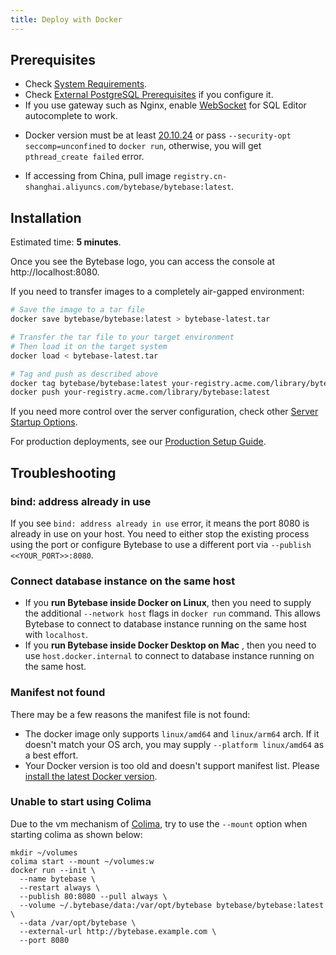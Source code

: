```yaml
---
title: Deploy with Docker
---
```



## Prerequisites

- Check [System Requirements](/faq#system-requirements).
- Check [External PostgreSQL Prerequisites](/get-started/install/external-postgres/) if you configure it.
- If you use gateway such as Nginx, enable [WebSocket](/get-started/external-access#enable-websocket-for-sql-editor) for SQL Editor autocomplete to work.

<Note>

- Docker version must be at least [20.10.24](https://docs.docker.com/engine/release-notes/20.10/#201024)
  or pass `--security-opt seccomp=unconfined` to `docker run`, otherwise, you will get `pthread_create failed` error.

- If accessing from China, pull image `registry.cn-shanghai.aliyuncs.com/bytebase/bytebase:latest`.

</Note>

## Installation

Estimated time: **5 minutes**.

<TerminalDockerRunVolume />

Once you see the Bytebase logo, you can access the console at http://localhost:8080.

<TerminalStartupOutputSuccess />

If you need to transfer images to a completely air-gapped environment:

```bash
# Save the image to a tar file
docker save bytebase/bytebase:latest > bytebase-latest.tar

# Transfer the tar file to your target environment
# Then load it on the target system
docker load < bytebase-latest.tar

# Tag and push as described above
docker tag bytebase/bytebase:latest your-registry.acme.com/library/bytebase:latest
docker push your-registry.acme.com/library/bytebase:latest
```

If you need more control over the server configuration, check other [Server Startup Options](/reference/command-line).

For production deployments, see our [Production Setup Guide](/get-started/production-setup).

## Troubleshooting

### bind: address already in use

If you see `bind: address already in use` error, it means the port 8080 is already in use on your host. You need to either stop the existing process using the port or configure Bytebase to use a different port via `--publish <<YOUR_PORT>>:8080`.

### Connect database instance on the same host

- If you **run Bytebase inside Docker on Linux**, then you need to supply the additional `--network host` flags in `docker run` command. This allows Bytebase to connect to database instance running on the same host with `localhost`.
- If you **run Bytebase inside Docker Desktop on Mac** , then you need to use `host.docker.internal` to connect to database instance running on the same host.

### Manifest not found

There may be a few reasons the manifest file is not found:

- The docker image only supports `linux/amd64` and `linux/arm64` arch. If it doesn't match your OS arch, you may supply
  `--platform linux/amd64` as a best effort.
- Your Docker version is too old and doesn't support manifest list. Please [install the latest Docker version](https://docs.docker.com/engine/install/).

### Unable to start using Colima

Due to the vm mechanism of [Colima](https://github.com/abiosoft/colima), try to use the `--mount` option when starting colima as shown below:

```text
mkdir ~/volumes
colima start --mount ~/volumes:w
docker run --init \
  --name bytebase \
  --restart always \
  --publish 80:8080 --pull always \
  --volume ~/.bytebase/data:/var/opt/bytebase bytebase/bytebase:latest \
  --data /var/opt/bytebase \
  --external-url http://bytebase.example.com \
  --port 8080
```
